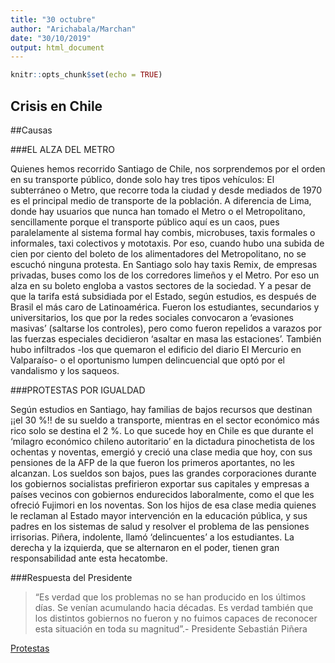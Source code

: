 ```yaml
---
title: "30 octubre"
author: "Arichabala/Marchan"
date: "30/10/2019"
output: html_document
---
```


```r
knitr::opts_chunk$set(echo = TRUE)
```

## Crisis en Chile

##Causas

###EL ALZA DEL METRO

Quienes hemos recorrido Santiago de Chile, nos sorprendemos por el orden en su transporte público, donde solo hay tres tipos vehículos: El subterráneo o Metro, que recorre toda la ciudad y desde mediados de 1970 es el principal medio de transporte de la población. A diferencia de Lima, donde hay usuarios que nunca han tomado el Metro o el Metropolitano, sencillamente porque el transporte público aquí es un caos, pues paralelamente al sistema formal hay combis, microbuses, taxis formales o informales, taxi colectivos y mototaxis. Por eso, cuando hubo una subida de cien por ciento del boleto de los alimentadores del Metropolitano, no se escuchó ninguna protesta. En Santiago solo hay taxis Remix, de empresas privadas, buses como los de los corredores limeños y el Metro. Por eso un alza en su boleto engloba a vastos sectores de la sociedad. Y a pesar de que la tarifa está subsidiada por el Estado, según estudios, es después de Brasil el más caro de Latinoamérica. Fueron los estudiantes, secundarios y universitarios, los que por la redes sociales convocaron a ‘evasiones masivas’ (saltarse los controles), pero como fueron repelidos a varazos por las fuerzas especiales decidieron ‘asaltar en masa las estaciones’. También hubo infiltrados -los que quemaron el edificio del diario El Mercurio en Valparaíso- o el oportunismo lumpen delincuencial que optó por el vandalismo y los saqueos.

###PROTESTAS POR IGUALDAD

Según estudios en Santiago, hay familias de bajos recursos que destinan ¡¡el 30 %!! de su sueldo a transporte, mientras en el sector económico más rico solo se destina el 2 %. Lo que sucede hoy en Chile es que durante el ‘milagro económico chileno autoritario’ en la dictadura pinochetista de los ochentas y noventas, emergió y creció una clase media que hoy, con sus pensiones de la AFP de la que fueron los primeros aportantes, no les alcanzan. Los sueldos son bajos, pues las grandes corporaciones durante los gobiernos socialistas prefirieron exportar sus capitales y empresas a países vecinos con gobiernos endurecidos laboralmente, como el que les ofreció Fujimori en los noventas. Son los hijos de esa clase media quienes le reclaman al Estado mayor intervención en la educación pública, y sus padres en los sistemas de salud y resolver el problema de las pensiones irrisorias. Piñera, indolente, llamó ‘delincuentes’ a los estudiantes. La derecha y la izquierda, que se alternaron en el poder, tienen gran responsabilidad ante esta hecatombe. 

###Respuesta del Presidente

>"Es verdad que los problemas no se han producido en los últimos días. Se venían acumulando hacia décadas. Es verdad también que los distintos gobiernos no fueron y no fuimos capaces de reconocer esta situación en toda su magnitud".- Presidente Sebastián Piñera

[Protestas](https://cdn.lavoz.com.ar/sites/default/files/styles/width_1072/public/galeria_multimedia/CHILE1_1571783184.jpg)
